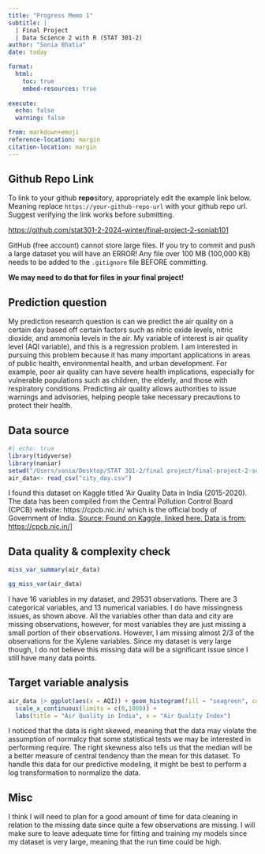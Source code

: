 ```yaml
---
title: "Progress Memo 1"
subtitle: |
  | Final Project 
  | Data Science 2 with R (STAT 301-2)
author: "Sonia Bhatia"
date: today

format:
  html:
    toc: true
    embed-resources: true
    
execute:
  echo: false
  warning: false

from: markdown+emoji 
reference-location: margin
citation-location: margin
---
```




::: {.callout-tip icon=false}

## Github Repo Link

To link to your github **repo**sitory, appropriately edit the example link below. Meaning replace `https://your-github-repo-url` with your github repo url. Suggest verifying the link works before submitting.

[https://github.com/stat301-2-2024-winter/final-project-2-soniab101](https://github.com/stat301-2-2024-winter/final-project-2-soniab101)

:::

::: {.callout-warning}
GitHub (free account) cannot store large files. If you try to commit and push a large dataset you will have an ERROR! Any file over 100 MB (100,000 KB) needs to be added to the `.gitignore` file BEFORE committing.

**We may need to do that for files in your final project!**
:::

## Prediction question
My prediction research question is can we predict the air quality on a certain day based off certain factors such as nitric oxide levels, nitric dioxide, and ammonia levels in the air. My variable of interest is air quality level (AQI variable), and this is a regression problem. I am interested in pursuing this problem because it has many important applications in areas of public health, environmental health, and urban development. For example, poor air quality can have severe health implications, especially for vulnerable populations such as children, the elderly, and those with respiratory conditions. Predicting air quality allows authorities to issue warnings and advisories, helping people take necessary precautions to protect their health.

## Data source

```r
#| echo: true
library(tidyverse)
library(naniar)
setwd("/Users/sonia/Desktop/STAT 301-2/final project/final-project-2-soniab101/memos")
air_data<- read_csv("city_day.csv")

```

I found this dataset on Kaggle titled 'Air Quality Data in India (2015-2020). The data has been compiled from the Central Pollution Control Board (CPCB) website: https://cpcb.nic.in/ which is the official body of Government of India. 
[Source: Found on Kaggle, linked here. Data is from: https://cpcb.nic.in/](https://www.kaggle.com/datasets/rohanrao/air-quality-data-in-india?select=city_day.csv)]



## Data quality & complexity check
```r
miss_var_summary(air_data)

gg_miss_var(air_data)
```


I have 16 variables in my dataset, and 29531 observations. There are 3 categorical variables, and 13 numerical variables. I do have missingness issues, as shown above. All the variables other than data and city are missing observations, however, for most variables they are just missing a small portion of their observations. However, I am missing almost 2/3 of the observations for the Xylene variables. Since my dataset is very large though, I do not believe this missing data will be a significant issue since I still have many data points. 

## Target variable analysis
```r
air_data |> ggplot(aes(x = AQI)) + geom_histogram(fill = "seagreen", color = "white", bins = 30) +
  scale_x_continuous(limits = c(0,1000)) +
  labs(title = "Air Quality in India", x = "Air Quality Index")


```

I noticed that the data is right skewed, meaning that the data may violate the assumption of normalcy that some statistical tests we may be interested in performing require. The right skewness also tells us that the median will be a better measure of central tendency than the mean for this dataset. To handle this data for our predictive modeling, it might be best to perform a log transformation to normalize the data. 

## Misc
I think I will need to plan for a good amount of time for data cleaning in relation to the missing data since quite a few observations are missing. I will make sure to leave adequate time for fitting and training my models since my dataset is very large, meaning that the run time could be high. 

